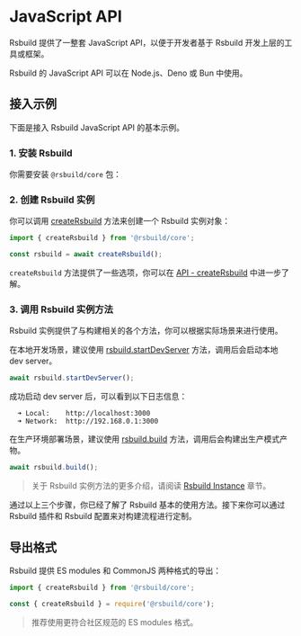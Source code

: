 # JavaScript API

Rsbuild 提供了一整套 JavaScript API，以便于开发者基于 Rsbuild 开发上层的工具或框架。

Rsbuild 的 JavaScript API 可以在 Node.js、Deno 或 Bun 中使用。

## 接入示例

下面是接入 Rsbuild JavaScript API 的基本示例。

### 1. 安装 Rsbuild

你需要安装 `@rsbuild/core` 包：


<PackageManagerTabs command="add @rsbuild/core -D" />

### 2. 创建 Rsbuild 实例

你可以调用 [createRsbuild](/api/javascript-api/core#creatersbuild) 方法来创建一个 Rsbuild 实例对象：

```ts
import { createRsbuild } from '@rsbuild/core';

const rsbuild = await createRsbuild();
```

`createRsbuild` 方法提供了一些选项，你可以在 [API - createRsbuild](/api/javascript-api/core#creatersbuild) 中进一步了解。

### 3. 调用 Rsbuild 实例方法

Rsbuild 实例提供了与构建相关的各个方法，你可以根据实际场景来进行使用。

在本地开发场景，建议使用 [rsbuild.startDevServer](/api/javascript-api/instance#rsbuild-startdevserver) 方法，调用后会启动本地 dev server。

```ts
await rsbuild.startDevServer();
```

成功启动 dev server 后，可以看到以下日志信息：

```
  ➜ Local:    http://localhost:3000
  ➜ Network:  http://192.168.0.1:3000
```

在生产环境部署场景，建议使用 [rsbuild.build](/api/javascript-api/instance#rsbuild-build) 方法，调用后会构建出生产模式产物。

```ts
await rsbuild.build();
```

> 关于 Rsbuild 实例方法的更多介绍，请阅读 [Rsbuild Instance](/api/javascript-api/instance) 章节。

通过以上三个步骤，你已经了解了 Rsbuild 基本的使用方法。接下来你可以通过 Rsbuild 插件和 Rsbuild 配置来对构建流程进行定制。

## 导出格式

Rsbuild 提供 ES modules 和 CommonJS 两种格式的导出：

```js title="index.mjs"
import { createRsbuild } from '@rsbuild/core';
```

```js title="index.cjs"
const { createRsbuild } = require('@rsbuild/core');
```

> 推荐使用更符合社区规范的 ES modules 格式。

